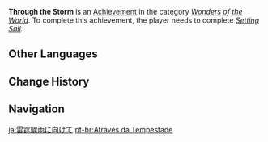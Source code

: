 {{Achievement Infobox
|title        = 
|id           = 84037
|order id     = 5016
|category     = Wonders of the World
|description  = Reach the Outsider Settlement.
|requirements = Complete ''[[Setting Sail]].''
|primogems    = 5
|tracking     = 
|hidden       = 1
|quest        = The Immovable God and the Eternal Euthymia
|type         = Quest
}}
'''Through the Storm''' is an [[Achievement]] in the category ''[[Wonders of the World]]''. To complete this achievement, the player needs to complete ''[[Setting Sail]].''
<!--
==Trivia==

==Video Guides==
{{EVT
|video1   = 
|caption1 = 
}}
-->
==Other Languages==
{{Other Languages
|en      = Through the Storm
|zhs     = 朝着雷霆骤雨
|zhs_rm  = Cháozhe Léitíng Zhòuyǔ
|zht     = 朝着雷霆驟雨
|zht_rm  = Cháozhe Léitíng Zhòuyǔ
|zh_tl   = 
|ja      = 雷霆驟雨に向けて
|ja_rm   = Raitei Shuu'u ni Mukete
|ja_tl   = 
|ko      = 천둥번개와 비바람을 향해
|ko_rm   = Cheondungbeongaewa Bibarameul Hyanghae
|ko_tl   = To the Thunder, Lightning, and Storm
|es      = Contra viento y marea
|es_tl   = Against Wind and Tide
|es_note = This is an idiom meaning "no matter what happens." It is also the name of a Mexican telenovela.
|fr      = Contre vents et marées
|fr_tl   = Against Winds and Tides
|ru      = Сквозь шторм
|ru_tl   = Through the Storm
|th      = มุ่งสู่พายุฝนฟ้าคะนอง
|th_rm   = 
|th_tl   = 
|vi      = Hướng đến lôi đình bạo vũ
|vi_tl   = 
|de      = Durch den Sturm
|de_tl   = Through the Storm
|id      = Melalui Badai
|id_tl   = Through the Storm
|pt      = Através da Tempestade
|pt_tl   = 
|tr      = Fırtınanın İçinden
|tr_tl   = 
|it      = Attraverso la tempesta
|it_tl   = 
}}

==Change History==
{{Change History|2.0}}
<!--
==References==
{{Reflist}}
-->
==Navigation==
{{Achievement Navbox|Wonders of the World|Quest}}

[[ja:雷霆驟雨に向けて]]
[[pt-br:Através da Tempestade]]